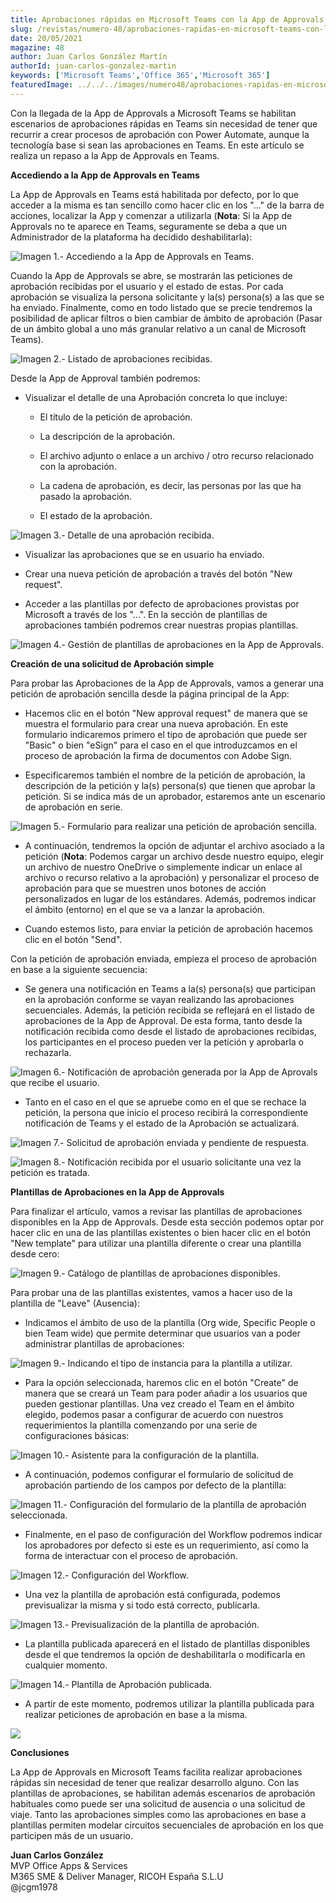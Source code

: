 ```yaml
---
title: Aprobaciones rápidas en Microsoft Teams con la App de Approvals
slug: /revistas/numero-48/aprobaciones-rapidas-en-microsoft-teams-con-la-app-de-approvals
date: 20/05/2021
magazine: 48
author: Juan Carlos González Martín
authorId: juan-carlos-gonzalez-martin
keywords: ['Microsoft Teams','Office 365','Microsoft 365']
featuredImage: ../../../images/numero48/aprobaciones-rapidas-en-microsoft-teams-con-la-app-de-approvals/image1.png
---
```


Con la llegada de la App de Approvals a Microsoft Teams se habilitan
escenarios de aprobaciones rápidas en Teams sin necesidad de tener que
recurrir a crear procesos de aprobación con Power Automate, aunque la
tecnología base si sean las aprobaciones en Teams. En este artículo se
realiza un repaso a la App de Approvals en Teams.

**Accediendo a la App de Approvals en Teams**

La App de Approvals en Teams está habilitada por defecto, por lo que
acceder a la misma es tan sencillo como hacer clic en los "..." de la
barra de acciones, localizar la App y comenzar a utilizarla
(**Nota**: Si la App de Approvals no te aparece en Teams,
seguramente se deba a que un Administrador de la plataforma ha decidido
deshabilitarla):

![Imagen 1.- Accediendo a la App de Approvals en Teams.](../../../images/numero48/aprobaciones-rapidas-en-microsoft-teams-con-la-app-de-approvals/image1.png)

Cuando la App de Approvals se abre, se mostrarán las peticiones de
aprobación recibidas por el usuario y el estado de estas. Por cada
aprobación se visualiza la persona solicitante y la(s) persona(s) a las
que se ha enviado. Finalmente, como en todo listado que se precie
tendremos la posibilidad de aplicar filtros o bien cambiar de ámbito de
aprobación (Pasar de un ámbito global a uno más granular relativo a un
canal de Microsoft Teams).

![Imagen 2.- Listado de aprobaciones recibidas.](../../../images/numero48/aprobaciones-rapidas-en-microsoft-teams-con-la-app-de-approvals/image2.png)

Desde la App de Approval también podremos:

-   Visualizar el detalle de una Aprobación concreta lo que incluye:

    -   El título de la petición de aprobación.

    -   La descripción de la aprobación.

    -   El archivo adjunto o enlace a un archivo / otro recurso
        relacionado con la aprobación.

    -   La cadena de aprobación, es decir, las personas por las que ha
        pasado la aprobación.

    -   El estado de la aprobación.

![Imagen 3.- Detalle de una aprobación recibida.](../../../images/numero48/aprobaciones-rapidas-en-microsoft-teams-con-la-app-de-approvals/image3.png)


-   Visualizar las aprobaciones que se en usuario ha enviado.

-   Crear una nueva petición de aprobación a través del botón "New
    request".

-   Acceder a las plantillas por defecto de aprobaciones provistas por
    Microsoft a través de los "...". En la sección de plantillas de
    aprobaciones también podremos crear nuestras propias plantillas.

![Imagen 4.- Gestión de plantillas de aprobaciones en la App de Approvals.](../../../images/numero48/aprobaciones-rapidas-en-microsoft-teams-con-la-app-de-approvals/image4.png)


**Creación de una solicitud de Aprobación simple**

Para probar las Aprobaciones de la App de Approvals, vamos a generar una
petición de aprobación sencilla desde la página principal de la App:

-   Hacemos clic en el botón "New approval request" de manera que se
    muestra el formulario para crear una nueva aprobación. En este
    formulario indicaremos primero el tipo de aprobación que puede ser
    "Basic" o bien "eSign" para el caso en el que introduzcamos en el
    proceso de aprobación la firma de documentos con Adobe Sign.

-   Especificaremos también el nombre de la petición de aprobación, la
    descripción de la petición y la(s) persona(s) que tienen que aprobar
    la petición. Si se indica más de un aprobador, estaremos ante un
    escenario de aprobación en serie.

![Imagen 5.- Formulario para realizar una petición de aprobación sencilla.](../../../images/numero48/aprobaciones-rapidas-en-microsoft-teams-con-la-app-de-approvals/image5.png)


-   A continuación, tendremos la opción de adjuntar el archivo asociado
    a la petición (**Nota**: Podemos cargar un archivo desde
    nuestro equipo, elegir un archivo de nuestro OneDrive o simplemente
    indicar un enlace al archivo o recurso relativo a la aprobación) y
    personalizar el proceso de aprobación para que se muestren unos
    botones de acción personalizados en lugar de los estándares. Además,
    podremos indicar el ámbito (entorno) en el que se va a lanzar la
    aprobación.

-   Cuando estemos listo, para enviar la petición de aprobación hacemos
    clic en el botón "Send".

Con la petición de aprobación enviada, empieza el proceso de aprobación
en base a la siguiente secuencia:

-   Se genera una notificación en Teams a la(s) persona(s) que
    participan en la aprobación conforme se vayan realizando las
    aprobaciones secuenciales. Además, la petición recibida se reflejará
    en el listado de aprobaciones de la App de Approval. De esta forma,
    tanto desde la notificación recibida como desde el listado de
    aprobaciones recibidas, los participantes en el proceso pueden ver
    la petición y aprobarla o rechazarla.

![Imagen 6.- Notificación de aprobación generada por la App de Aprovals que recibe el usuario.](../../../images/numero48/aprobaciones-rapidas-en-microsoft-teams-con-la-app-de-approvals/image6.png)


-   Tanto en el caso en el que se apruebe como en el que se rechace la
    petición, la persona que inicio el proceso recibirá la
    correspondiente notificación de Teams y el estado de la Aprobación
    se actualizará.

![Imagen 7.- Solicitud de aprobación enviada y pendiente de respuesta.](../../../images/numero48/aprobaciones-rapidas-en-microsoft-teams-con-la-app-de-approvals/image7.png)


![Imagen 8.- Notificación recibida por el usuario solicitante una vez la petición es tratada.](../../../images/numero48/aprobaciones-rapidas-en-microsoft-teams-con-la-app-de-approvals/image8.png)


**Plantillas de Aprobaciones en la App de Approvals**

Para finalizar el artículo, vamos a revisar las plantillas de
aprobaciones disponibles en la App de Approvals. Desde esta sección
podemos optar por hacer clic en una de las plantillas existentes o bien
hacer clic en el botón "New template" para utilizar una plantilla
diferente o crear una plantilla desde cero:

![Imagen 9.- Catálogo de plantillas de aprobaciones disponibles.](../../../images/numero48/aprobaciones-rapidas-en-microsoft-teams-con-la-app-de-approvals/image9.png)


Para probar una de las plantillas existentes, vamos a hacer uso de la
plantilla de "Leave" (Ausencia):

-   Indicamos el ámbito de uso de la plantilla (Org wide, Specific
    People o bien Team wide) que permite determinar que usuarios van a
    poder administrar plantillas de aprobaciones:

![Imagen 9.- Indicando el tipo de instancia para la plantilla a utilizar.](../../../images/numero48/aprobaciones-rapidas-en-microsoft-teams-con-la-app-de-approvals/image10.png)


-   Para la opción seleccionada, haremos clic en el botón "Create" de
    manera que se creará un Team para poder añadir a los usuarios que
    pueden gestionar plantillas. Una vez creado el Team en el ámbito
    elegido, podemos pasar a configurar de acuerdo con nuestros
    requerimientos la plantilla comenzando por una serie de
    configuraciones básicas:

![Imagen 10.- Asistente para la configuración de la plantilla.](../../../images/numero48/aprobaciones-rapidas-en-microsoft-teams-con-la-app-de-approvals/image11.png)


-   A continuación, podemos configurar el formulario de solicitud de
    aprobación partiendo de los campos por defecto de la plantilla:

![Imagen 11.- Configuración del formulario de la plantilla de aprobación seleccionada.](../../../images/numero48/aprobaciones-rapidas-en-microsoft-teams-con-la-app-de-approvals/image12.png)


-   Finalmente, en el paso de configuración del Workflow podremos
    indicar los aprobadores por defecto si este es un requerimiento, así
    como la forma de interactuar con el proceso de aprobación.

![Imagen 12.- Configuración del Workflow.](../../../images/numero48/aprobaciones-rapidas-en-microsoft-teams-con-la-app-de-approvals/image13.png)


-   Una vez la plantilla de aprobación está configurada, podemos
    previsualizar la misma y si todo está correcto, publicarla.

![Imagen 13.- Previsualización de la plantilla de aprobación.](../../../images/numero48/aprobaciones-rapidas-en-microsoft-teams-con-la-app-de-approvals/image14.png)


-   La plantilla publicada aparecerá en el listado de plantillas
    disponibles desde el que tendremos la opción de deshabilitarla o
    modificarla en cualquier momento.

![Imagen 14.- Plantilla de Aprobación publicada.](../../../images/numero48/aprobaciones-rapidas-en-microsoft-teams-con-la-app-de-approvals/image15.png)


-   A partir de este momento, podremos utilizar la plantilla publicada
    para realizar peticiones de aprobación en base a la misma.

![](../../../images/numero48/aprobaciones-rapidas-en-microsoft-teams-con-la-app-de-approvals/image16.png)

**Conclusiones**

La App de Approvals en Microsoft Teams facilita realizar aprobaciones
rápidas sin necesidad de tener que realizar desarrollo alguno. Con las
plantillas de aprobaciones, se habilitan además escenarios de aprobación
habituales como puede ser una solicitud de ausencia o una solicitud de
viaje. Tanto las aprobaciones simples como las aprobaciones en base a
plantillas permiten modelar circuitos secuenciales de aprobación en los
que participen más de un usuario.


**Juan Carlos González** <br />
MVP Office Apps & Services <br />
M365 SME & Deliver Manager, RICOH España S.L.U <br />
@jcgm1978 
 
